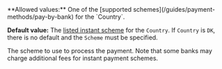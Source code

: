 <ParamField body="Scheme" type="string">
**Allowed values:** One of the [supported schemes](/guides/payment-methods/pay-by-bank) for the `Country`.

**Default value:** The [listed instant scheme](/guides/payment-methods/pay-by-bank) for the `Country`. If `Country` is `DK`, there is no default and the `Scheme` must be specified.

The scheme to use to process the payment. Note that some banks may charge additional fees for instant payment schemes. 
</ParamField>